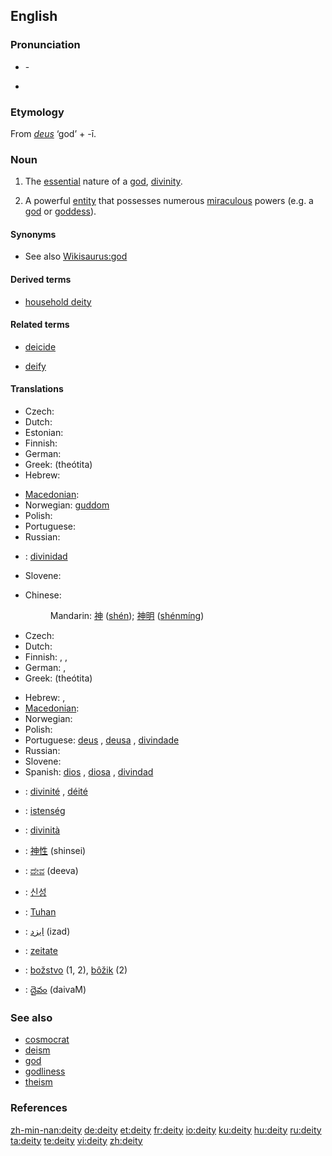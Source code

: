 ==English==
{{wikipedia}}

===Pronunciation===
* {{audio|en-uk-deity1.ogg|More traditional pronunciation (UK/US)}} - {{IPA|/ˈdiːɛti/}}
* {{audio|en-uk-deity2.ogg|Variant becoming more common, but still disapproved of by many <ref>The American Heritage Book of English Usage.
A Practical and Authoritative Guide to Contemporary English.  1996.</ref> (UK/US)}}

===Etymology===
From {{etyl|la}} ''[[deus]]'' ‘god’ + -ī.

===Noun===
{{en-noun|deit|ies}}

# {{religion}} The [[essential]] nature of a [[god]], [[divinity]].
# {{religion}} A powerful [[entity]] that possesses numerous [[miraculous]] powers (e.g. a [[god]] or [[goddess]]).

{{rfex|all}}

====Synonyms====
* See also [[Wikisaurus:god]]

====Derived terms====
* [[household deity]]

====Related terms====
{{rel-top|Terms etymologically related to ''deity''}}
* [[deicide]]
{{rel-mid}}
* [[deify]]
{{rel-bottom}}

====Translations====
{{trans-top|essential nature of a god, divinity}}
* Czech: {{t-|cs|božství|n}}
* Dutch: {{t+|nl|godheid|f}}
* Estonian: {{t-|et|jumalus}}
* Finnish: {{t-|fi|jumaluus}}
* German: {{t+|de|Gottheit|f}}
* Greek: {{t+|el|θεότητα|f|sc=Grek}} (theótita)
* Hebrew: {{he-translation|אלוהות|elohút}} {{f}}
{{trans-mid}}
* [[Macedonian]]: {{t|mk|божественост|f|tr=bóžestvenost|sc=Cyrl|xs=Macedonian}}
* Norwegian: [[guddom]] {{m}}
* Polish: {{t-|pl|bóstwo|n}}
* Portuguese: {{t+|pt|divindade|f}}
* Russian: {{t+|ru|божественность|f|tr=božéstv'ennost'|sc=Cyrl}}
* {{ttbc|Spanish}}: [[divinidad]] {{f}}
* Slovene: {{t+|sl|božanstvo|n}}
{{trans-bottom}}

{{trans-top|a powerful entity that possesses numerous miraculous powers}}
* Chinese:
*: Mandarin: [[神]] ([[shén]]); [[神明]] ([[shénmíng]])
* Czech: {{t-|cs|božstvo|n}}
* Dutch: {{t+|nl|godheid|f}}
* Finnish: {{t+|fi|jumala}}, {{t+|fi|jumalatar}}, {{t-|fi|jumalolento}}
* German: {{t+|de|Gott|m}}, {{t+|de|Gottheit|f}}
* Greek: {{t+|el|θεότητα|f|sc=Grek}} (theótita)
{{trans-mid}}
* Hebrew: {{he-translation|אלוהים|Elohím}}, {{he-translation|אל|él}} {{m|s}}
* [[Macedonian]]: {{t-|mk|божество|n|tr=bóžestvo|sc=Cyrl|xs=Macedonian}}
* Norwegian: {{t+|no|gud|m}}
* Polish: {{t-|pl|bóstwo|n}}
* Portuguese: [[deus]] {{m}}, [[deusa]] {{f}}, [[divindade]] {{f}}
* Russian: {{t+|ru|божество|n|tr=božestvó|sc=Cyrl}}
* Slovene: {{t+|sl|božanstvo|n}}
* Spanish: [[dios]] {{m}}, [[diosa]] {{f}}, [[divindad]] {{f}}
{{trans-bottom}}

{{checktrans-top}}
* {{ttbc|French}}: [[divinité]] {{f}}, [[déité]] {{f}}
* {{ttbc|Hungarian}}: [[istenség]]
* {{ttbc|Italian}}: [[divinità]] {{f}}
* {{ttbc|Japanese}}: [[神性]] (shinsei)
* {{ttbc|Kannada}}: [[ದೇವ]] (deeva)
* {{ttbc|Korean}}: [[신성]]
{{trans-mid}}
* {{ttbc|Malay}}: [[Tuhan]]
* {{ttbc|Persian}}: [[ایزد]] (izad)
* {{ttbc|Romanian}}: [[zeitate]] {{f}}
* {{ttbc|Slovak}}: [[božstvo]] {{n}} (1, 2), [[bôžik]] {{m}} (2)
* {{ttbc|Telugu}}: [[దైవం]] (daivaM)
{{trans-bottom}}

===See also===
* [[cosmocrat]]
* [[deism]]
* [[god]]
* [[godliness]]
* [[theism]]

===References===
<references/>

[[zh-min-nan:deity]]
[[de:deity]]
[[et:deity]]
[[fr:deity]]
[[io:deity]]
[[ku:deity]]
[[hu:deity]]
[[ru:deity]]
[[ta:deity]]
[[te:deity]]
[[vi:deity]]
[[zh:deity]]